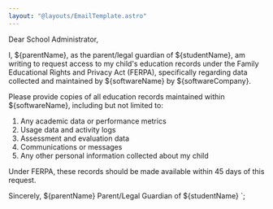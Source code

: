 ```yaml
---
layout: "@layouts/EmailTemplate.astro"
---
```



Dear School Administrator,

I, ${parentName}, as the parent/legal guardian of ${studentName}, am writing to request access to my child's education records under the Family Educational Rights and Privacy Act (FERPA), specifically regarding data collected and maintained by ${softwareName} by ${softwareCompany}.

Please provide copies of all education records maintained within ${softwareName}, including but not limited to:

1. Any academic data or performance metrics
2. Usage data and activity logs
3. Assessment and evaluation data
4. Communications or messages
5. Any other personal information collected about my child

Under FERPA, these records should be made available within 45 days of this request.

Sincerely,
${parentName}
Parent/Legal Guardian of ${studentName}
`; 